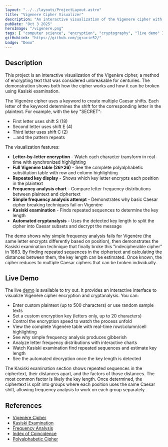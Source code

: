 ```yaml
---
layout: "../../layouts/ProjectLayout.astro"
title: "Vigenere Cipher Visualizer"
description: "An interactive visualization of the Vigenere cipher with Kasiski examination cryptanalysis."
pubDate: "Oct 3 2025"
heroImage: "/vigenere.png"
tags: [ "computer science", "encryption", "cryptography", "live demo" ]
gitHubLink: "https://github.com/jgracie52/"
badge: "Demo"
---
```


## Description

This project is an interactive visualization of the Vigenère cipher, a method of encrypting text that was considered unbreakable for centuries. The demonstration shows both how the cipher works and how it can be broken using Kasiski examination.

The Vigenère cipher uses a keyword to create multiple Caesar shifts. Each letter of the keyword determines the shift for the corresponding letter in the plaintext. For example, with the key "SECRET":
- First letter uses shift S (18)
- Second letter uses shift E (4)
- Third letter uses shift C (2)
- ...and the pattern repeats

The visualization features:

- **Letter-by-letter encryption** - Watch each character transform in real-time with synchronized highlighting
- **Full Vigenère table (26×26)** - See the complete polyalphabetic substitution table with row and column highlighting
- **Repeated key display** - Shows which key letter encrypts each position in the plaintext
- **Frequency analysis chart** - Compare letter frequency distributions between plaintext and ciphertext
- **Simple frequency analysis attempt** - Demonstrates why basic Caesar cipher breaking techniques fail on Vigenère
- **Kasiski examination** - Finds repeated sequences to determine the key length
- **Automated cryptanalysis** - Uses the detected key length to split the cipher into Caesar subsets and decrypt the message

The demo shows why simple frequency analysis fails for Vigenère (the same letter encrypts differently based on position), then demonstrates the Kasiski examination technique that finally broke this "indecipherable cipher" in 1863. By finding repeated sequences in the ciphertext and calculating the distances between them, the key length can be estimated. Once known, the cipher reduces to multiple Caesar ciphers that can be broken individually.

## Live Demo

The live <a href="/demos/vigenere">demo</a> is available to try out. It provides an interactive interface to visualize Vigenère cipher encryption and cryptanalysis. You can:

- Enter custom plaintext (up to 500 characters) or use random sample texts
- Set a custom encryption key (letters only, up to 20 characters)
- Control the encryption speed to watch the process unfold
- View the complete Vigenère table with real-time row/column/cell highlighting
- See why simple frequency analysis produces gibberish
- Analyze letter frequency distributions with interactive charts
- Watch Kasiski examination find repeated sequences and estimate key length
- See the automated decryption once the key length is detected

The Kasiski examination section shows repeated sequences in the ciphertext, their distances apart, and the factors of those distances. The most common factor is likely the key length. Once determined, the ciphertext is split into groups where each position uses the same Caesar shift, allowing frequency analysis to work on each group separately.

## References

- [Vigenère Cipher](https://en.wikipedia.org/wiki/Vigen%C3%A8re_cipher)
- [Kasiski Examination](https://en.wikipedia.org/wiki/Kasiski_examination)
- [Frequency Analysis](https://en.wikipedia.org/wiki/Frequency_analysis)
- [Index of Coincidence](https://en.wikipedia.org/wiki/Index_of_coincidence)
- [Polyalphabetic Cipher](https://en.wikipedia.org/wiki/Polyalphabetic_cipher)
